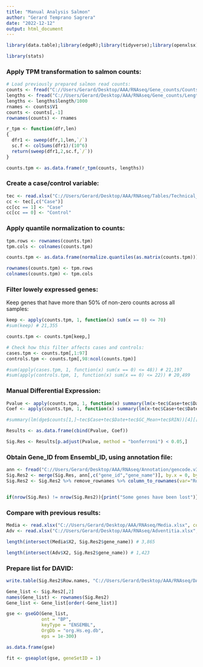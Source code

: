 ```yaml
---
title: "Manual Analysis Salmon"
author: "Gerard Temprano Sagrera"
date: "2022-12-12"
output: html_document
---
```


```r
library(data.table);library(edgeR);library(tidyverse);library(openxlsx);library(preprocessCore);library(clusterProfiler);library("org.Hs.eg.db")

library(stats)
```

### Apply TPM transformation to salmon counts:

```r
# Load previously prepared salmon read counts:
counts <- fread("C://Users/Gerard/Desktop/AAA/RNAseq/Gene_counts/Counts.salmon.txt")
lengths <- fread("C://Users/Gerard/Desktop/AAA/RNAseq/Gene_counts/Lengths.txt")
lengths <- lengths$length/1000
rnames <- counts$V1
counts <- counts[,-1]
rownames(counts) <- rnames

r_tpm <- function(dfr,len)
{
  dfr1 <- sweep(dfr,1,len,`/`)
  sc.f <- colSums(dfr1)/(10^6)
  return(sweep(dfr1,2,sc.f,`/`))
}

counts.tpm <- as.data.frame(r_tpm(counts, lengths))
```

### Create a case/control variable:

```r
tec <- read.xlsx("C://Users/Gerard/Desktop/AAA/RNAseq/Tables/Technical_CompleteV2.xlsx")
cc <- tec[,c("Case")]
cc[cc == 1] <- "Case"
cc[cc == 0] <- "Control"
```

### Apply quantile normalization to counts:

```r
tpm.rows <- rownames(counts.tpm)
tpm.cols <- colnames(counts.tpm)

counts.tpm <- as.data.frame(normalize.quantiles(as.matrix(counts.tpm)))

rownames(counts.tpm) <- tpm.rows
colnames(counts.tpm) <- tpm.cols
```

### Filter lowely expressed genes:

Keep genes that have more than 50% of non-zero counts across all samples:
```r
keep <- apply(counts.tpm, 1, function(x) sum(x == 0) <= 70)
#sum(keep) # 21,355

counts.tpm <- counts.tpm[keep,]

# Check how this filter affects cases and controls:
cases.tpm <- counts.tpm[,1:97]
controls.tpm <- counts.tpm[,98:ncol(counts.tpm)]

#sum(apply(cases.tpm, 1, function(x) sum(x == 0) <= 48)) # 21,197
#sum(apply(controls.tpm, 1, function(x) sum(x == 0) <= 22)) # 20,499
```

### Manual Differential Expression:

```r
Pvalue <- apply(counts.tpm, 1, function(x) summary(lm(x~tec$Case+tec$Date+tec$GC_Mean+tec$RIN))[4][[1]][2,4])
Coef <- apply(counts.tpm, 1, function(x) summary(lm(x~tec$Case+tec$Date+tec$GC_Mean+tec$RIN))[4][[1]][2,1])

#summary(lm(dge$counts[1,]~tec$Case+tec$Date+tec$GC_Mean+tec$RIN))[4][[1]][2,4]
```

```r
Results <- as.data.frame(cbind(Pvalue, Coef))

Sig.Res <- Results[p.adjust(Pvalue, method = "bonferroni") < 0.05,]
```

### Obtain Gene_ID from Ensembl_ID, using annotation file:

```r
ann <- fread("C://Users/Gerard/Desktop/AAA/RNAseq/Annotation/gencode.v34.annotation.fixed.gtf.gz")
Sig.Res2 <- merge(Sig.Res, ann[,c("gene_id","gene_name")], by.x = 0, by.y = "gene_id")
Sig.Res2 <- Sig.Res2 %>% remove_rownames %>% column_to_rownames(var="Row.names")


if(nrow(Sig.Res) != nrow(Sig.Res2)){print("Some genes have been lost")}
```

### Compare with previous results:

```r
Media <- read.xlsx("C://Users/Gerard/Desktop/AAA/RNAseq/Media.xlsx", colNames = FALSE)
Adv <- read.xlsx("C://Users/Gerard/Desktop/AAA/RNAseq/Adventitia.xlsx", colNames = FALSE)

length(intersect(Media$X2, Sig.Res2$gene_name)) # 3,865

length(intersect(Adv$X2, Sig.Res2$gene_name)) # 1,423
```

### Prepare list for DAVID:

```r
write.table(Sig.Res2$Row.names, "C://Users/Gerard/Desktop/AAA/RNAseq/DAVID.List.txt", sep = "\t", quote = FALSE, row.names = FALSE, col.names = FALSE)
```


```r
Gene_list <- Sig.Res2[,2]
names(Gene_list) <- rownames(Sig.Res2)
Gene_list <- Gene_list[order(-Gene_list)]

gse <- gseGO(Gene_list,
             ont = "BP",
             keyType = "ENSEMBL",
             OrgDb = "org.Hs.eg.db",
             eps = 1e-300)
```

```r
as.data.frame(gse)
```


```r
fit <- gseaplot(gse, geneSetID = 1)



```












